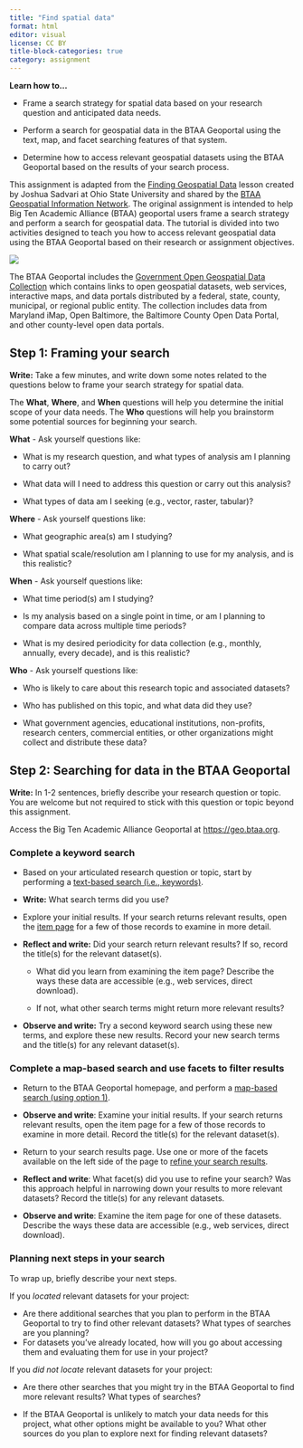```yaml
---
title: "Find spatial data"
format: html
editor: visual
license: CC BY
title-block-categories: true
category: assignment
---
```


::: {.callout-note appearance="simple"}
**Learn how to...**

-   Frame a search strategy for spatial data based on your research question and anticipated data needs.

-   Perform a search for geospatial data in the BTAA Geoportal using the text, map, and facet searching features of that system.

-   Determine how to access relevant geospatial datasets using the BTAA Geoportal based on the results of your search process.
:::

::: {.callout-important appearance="minimal" icon="false"}
This assignment is adapted from the [Finding Geospatial Data](https://docs.google.com/presentation/d/1xL_DnaKo6ECf7qcLVHdXPTVafcFk0wCHB7CLBayRPnA/present#slide=id.g86c86e5ff3_0_881) lesson created by Joshua Sadvari at Ohio State University and shared by the [BTAA Geospatial Information Network](https://sites.google.com/umn.edu/btaa-gdp/tutorials). The original assignment is intended to help Big Ten Academic Alliance (BTAA) geoportal users frame a search strategy and perform a search for geospatial data. The tutorial is divided into two activities designed to teach you how to access relevant geospatial data using the BTAA Geoportal based on their research or assignment objectives.
:::

![](images/master-pnp-cph-3b20000-3b22000-3b22300-3b22345u.jpg)

The BTAA Geoportal includes the [Government Open Geospatial Data Collection](https://geo.btaa.org/?f%5Bdct_spatial_sm%5D%5B%5D=Maryland&f%5Bpcdm_memberOf_sm%5D%5B%5D=ba5cc745-21c5-4ae9-954b-72dd8db6815a) which contains links to open geospatial datasets, web services, interactive maps, and data portals distributed by a federal, state, county, municipal, or regional public entity. The collection includes data from Maryland iMap, Open Baltimore, the Baltimore County Open Data Portal, and other county-level open data portals.

## **Step 1: Framing your search**

**Write:** Take a few minutes, and write down some notes related to the questions below to frame your search strategy for spatial data.

::: {.callout-tip appearance="simple"}
The **What**, **Where**, and **When** questions will help you determine the initial scope of your data needs. The **Who** questions will help you brainstorm some potential sources for beginning your search.
:::

**What** - Ask yourself questions like:

-   What is my research question, and what types of analysis am I planning to carry out?

-   What data will I need to address this question or carry out this analysis?

-   What types of data am I seeking (e.g., vector, raster, tabular)?

**Where** - Ask yourself questions like:

-   What geographic area(s) am I studying?

-   What spatial scale/resolution am I planning to use for my analysis, and is this realistic?

**When** - Ask yourself questions like:

-   What time period(s) am I studying?

-   Is my analysis based on a single point in time, or am I planning to compare data across multiple time periods?

-   What is my desired periodicity for data collection (e.g., monthly, annually, every decade), and is this realistic?

**Who** - Ask yourself questions like:

-   Who is likely to care about this research topic and associated datasets?

-   Who has published on this topic, and what data did they use?

-   What government agencies, educational institutions, non-profits, research centers, commercial entities, or other organizations might collect and distribute these data?

## **Step 2: Searching for data in the BTAA Geoportal**

**Write:** In 1-2 sentences, briefly describe your research question or topic. You are welcome but not required to stick with this question or topic beyond this assignment.

Access the Big Ten Academic Alliance Geoportal at [https://geo.btaa.org](https://geo.btaa.org/).

### Complete a keyword search

-   Based on your articulated research question or topic, start by performing a [text-based search (i.e., keywords)](https://sites.google.com/umn.edu/btaa-gdp/help/how-to-use-the-btaa-geoportal#h.p_23WAhqSUrRrW).

-   **Write:** What search terms did you use?

-   Explore your initial results. If your search returns relevant results, open the [item page](https://sites.google.com/umn.edu/btaa-gdp/help/how-to-use-the-btaa-geoportal#h.p_e8issoLgre31) for a few of those records to examine in more detail.

-   **Reflect and write:** Did your search return relevant results? If so, record the title(s) for the relevant dataset(s).

    -   What did you learn from examining the item page? Describe the ways these data are accessible (e.g., web services, direct download).

    -   If not, what other search terms might return more relevant results?

-   **Observe and write:** Try a second keyword search using these new terms, and explore these new results. Record your new search terms and the title(s) for any relevant dataset(s).

### Complete a map-based search and use facets to filter results

-   Return to the BTAA Geoportal homepage, and perform a [map-based search (using option 1)](https://sites.google.com/umn.edu/btaa-gdp/help/how-to-use-the-btaa-geoportal#h.p_7p2W7hkqsEa2).

-   **Observe and write**: Examine your initial results. If your search returns relevant results, open the item page for a few of those records to examine in more detail. Record the title(s) for the relevant dataset(s).

-   Return to your search results page. Use one or more of the facets available on the left side of the page to [refine your search results](https://sites.google.com/umn.edu/btaa-gdp/help/how-to-use-the-btaa-geoportal#h.p_4hbj0ETHrUBp).

-   **Reflect and write**: What facet(s) did you use to refine your search? Was this approach helpful in narrowing down your results to more relevant datasets? Record the title(s) for any relevant datasets.

-   **Observe and write**: Examine the item page for one of these datasets. Describe the ways these data are accessible (e.g., web services, direct download).

### Planning next steps in your search

To wrap up, briefly describe your next steps.

If you *located* relevant datasets for your project:

-   Are there additional searches that you plan to perform in the BTAA Geoportal to try to find other relevant datasets? What types of searches are you planning?
-   For datasets you've already located, how will you go about accessing them and evaluating them for use in your project?

If you *did not locate* relevant datasets for your project:

-   Are there other searches that you might try in the BTAA Geoportal to find more relevant results? What types of searches?

-   If the BTAA Geoportal is unlikely to match your data needs for this project, what other options might be available to you? What other sources do you plan to explore next for finding relevant datasets?
